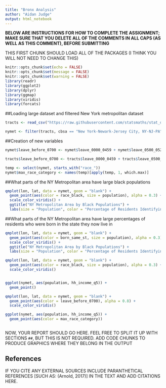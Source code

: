---
title: "Bronx Analysis"
author: "Aidan Judge"
output: html_notebook
---

**BELOW ARE INSTRUCTIONS FOR HOW TO COMPLETE THE ASSIGNMENT;
MAKE SURE THAT YOU DELETE ALL OF THE COMMENTS IN ALL CAPS
(AS WELL AS THIS COMMENT), BEFORE SUBMITTING**

THIS FIRST CHUNK SHOULD LOAD ALL OF THE PACKAGES (I THINK
YOU WILL NOT NEED TO CHANGE THIS)

```{r setup, include=FALSE, message=FALSE, warning=FALSE}
knitr::opts_chunk$set(echo = FALSE)
knitr::opts_chunk$set(message = FALSE)
knitr::opts_chunk$set(warning = FALSE)
library(readr)
library(ggplot2)
library(dplyr)
library(ggmap)
library(viridis)
library(forcats)
```

##Loading large dataset and filtered New York metropolitan dataset
```{r}
tracts <- read_csv("https://raw.githubusercontent.com/statsmaths/stat_data/gh-pages/acs_tract_data_2016.csv.gz")

nymet <- filter(tracts, cbsa == "New York-Newark-Jersey City, NY-NJ-PA")
```

##Creation of new variables
```{r}
nymet$leave_before_0700 <- nymet$leave_0000_0459 + nymet$leave_0500_0529 + nymet$leave_0530_0559 + nymet$leave_0600_0629 + nymet$leave_0629_0659

tracts$leave_before_0700 <- tracts$leave_0000_0459 + tracts$leave_0500_0529 + tracts$leave_0530_0559 + tracts$leave_0600_0629 + tracts$leave_0629_0659

temp <- select(nymet, starts_with("race_"))
nymet$max_race_category <- names(temp)[apply(temp, 1, which.max)]
```

##What parts of the NY Metropolitan area have large black populations
```{r}
qmplot(lon, lat, data = nymet, geom = "blank") +
  geom_point(aes(color = race_black, size = population), alpha = 0.3) +
  scale_color_viridis() +
  ggtitle("NY Metropolitan Area by Black Populations") +
  labs(size = "Population", color = "Percentage of Residents Identifying as Black")
```

##What parts of the NY Metropolitan area have large percentages of residents who were born in the state they now live in
```{r}
qmplot(lon, lat, data = nymet, geom = "blank") +
  geom_point(aes(color = born_same_st, size = population), alpha = 0.3) +
  scale_color_viridis() +
  ggtitle("NY Metropolitan Area by Black Populations") +
  labs(size = "Population", color = "Percentage of Residents Identifying as Black")
```


```{r}
qmplot(lon, lat, data = nymet, geom = "blank") +
  geom_point(aes(color = race_black, size = population), alpha = 0.3) +
  scale_color_viridis()


ggplot(nymet, aes(population, hh_income_q5)) +
  geom_point()

qmplot(lon, lat, data = nymet, geom = "blank") +
  geom_point(aes(color = leave_before_0700), alpha = 0.8) +
  scale_color_viridis()

ggplot(nymet, aes(population, hh_income_q5)) +
  geom_point(aes(color = max_race_category))
```

```{r}  



```

NOW, YOUR REPORT SHOULD GO HERE. FEEL FREE TO SPLIT IT UP
WITH SECTIONS `##`, BUT THIS IS NOT REQUIRED. ADD CODE CHUNKS
TO PRODUCE GRAPHICS WHERE THEY BELONG IN THE OUTPUT

## References

IF YOU CITE ANY EXTERNAL SOURCES INCLUDE PARANTHETICAL
REFERENCES [SUCH AS: (Arnold, 2017)] IN THE TEXT AND
ADD CITATIONS HERE.


